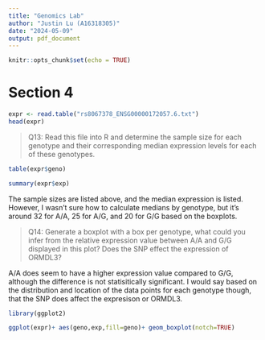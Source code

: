 ```yaml
---
title: "Genomics Lab"
author: "Justin Lu (A16318305)"
date: "2024-05-09"
output: pdf_document
---
```


```r
knitr::opts_chunk$set(echo = TRUE)
```

# Section 4

```r
expr <- read.table("rs8067378_ENSG00000172057.6.txt")
head(expr)
```

> Q13: Read this file into R and determine the sample size for each genotype and their corresponding median expression levels for each of these genotypes. 

```r
table(expr$geno)
```

```r
summary(expr$exp)
```

The sample sizes are listed above, and the median expression is listed. However, I wasn't sure how to calculate medians by genotype, but it's around 32 for A/A, 25 for A/G, and 20 for G/G based on the boxplots. 


>Q14: Generate a boxplot with a box per genotype, what could you infer from the relative expression value between A/A and G/G displayed in this plot? Does the SNP effect the expression of ORMDL3?


A/A does seem to have a higher expression value compared to G/G, although the difference is not statisitically significant. I would say based on the distribution and location of the data points for each genotype though, that the SNP does affect the expresison or ORMDL3. 

```r
library(ggplot2)
```

```r
ggplot(expr)+ aes(geno,exp,fill=geno)+ geom_boxplot(notch=TRUE)
```

